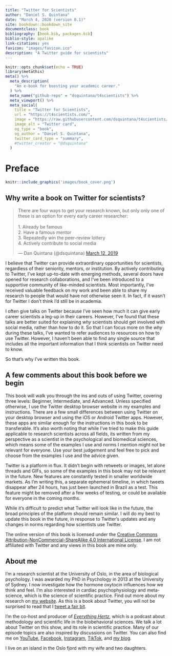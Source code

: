 ```yaml
--- 
title: "Twitter for Scientists"
author: "Daniel S. Quintana"
date: "March 4, 2020 (version 0.1)"
site: bookdown::bookdown_site
documentclass: book
bibliography: [book.bib, packages.bib]
biblio-style: apalike
link-citations: yes
favicon: "images/favicon.ico"
description: "A Twitter guide for scientists"
---
```


```r
knitr::opts_chunk$set(echo = TRUE)
library(metathis)
meta() %>%
  meta_description(
    "An e-book for boosting your academic career."
  ) %>% 
  meta_name("github-repo" = "dsquintana/t4scientists") %>% 
  meta_viewport() %>% 
  meta_social(
    title = "Twitter for Scientists",
    url = "https://t4scientists.com/",
    image = "https://raw.githubusercontent.com/dsquintana/t4scientists/master/images/book_cover.png",
    image_alt = "Twitter card",
    og_type = "book",
    og_author = "Daniel S. Quintana",
    twitter_card_type = "summary",
    #twitter_creator = "@dsquintana"
  )
```



# Preface {-#preface}

```r
knitr::include_graphics('images/book_cover.png')
```

## Why write a book on Twitter for scientists? {-#why-write-a-book-on-twitter-for-scientists}

<blockquote class="twitter-tweet"><p lang="en" dir="ltr">There are four ways to get your research known, but only only one of these is an option for every early career researcher: <br><br>1. Already be famous <br>2. Have a famous mentor <br>3. Repeatedly win the peer-review lottery<br>4. Actively contribute to social media</p>&mdash; Dan Quintana (@dsquintana) <a href="https://twitter.com/dsquintana/status/1105416818791993344?ref_src=twsrc%5Etfw">March 12, 2019</a></blockquote> <script async src="https://platform.twitter.com/widgets.js" charset="utf-8"></script>

I believe that Twitter can provide extraordinary opportunities for scientists, regardless of their seniority, mentors, or institution. By actively contributing to Twitter, I've kept up-to-date with emerging methods, several doors have opened for research collaborations, and I've been introduced to a supportive community of like-minded scientists. Most importantly, I've received valuable feedback on my work and been able to share my research to people that would have not otherwise seen it. In fact, if it wasn't for Twitter I don't think I'd still be in academia. 

I often give talks on Twitter because I've seen how much it can give early career scientists a leg-up in their careers. However, I've found that these talks are better suited for explaining *why* scientists should get involved with social media, rather than *how* to do it. So that I can focus more on the *why* during these talks, I've wanted to refer audiences to resources on how to use Twitter. However, I haven't been able to find any single source that includes all the important information that I think scientists on Twitter need to know.

So that's why I've written this book. 

## A few comments about this book before we begin {-#a-few-comments-about-this-book-before-we-begin}

This book will walk you through the ins and outs of using Twitter, covering three levels: Beginner, Intermediate, and Advanced. Unless specified otherwise, I use the Twitter desktop browser website in my examples and instructions. There are a few small differences between using Twitter on your desktop browser and using the iOS or Android Twitter apps. However, these apps are similar enough for the instructions in this book to be transferable. It's also worth noting that while I've tried to make this guide applicable to research scientists across all fields, its written from my perspective as a scientist in the psychological and biomedical sciences, which means some of the examples I use and norms I mention might not be relevant for everyone. Use your best judgement and feel free to pick and choose from the examples I use and the advice given.

Twitter is a platform in flux. It didn't begin with retweets or images, let alone threads and GIFs, so some of the examples in this book may not be relevant in the future. New features are constantly tested in smaller worldwide markets. As I'm writing this, a separate ephemeral timeline, in which tweets disappear after 24 hours, has just been launched in Brazil as a test. This feature might be removed after a few weeks of testing, or could be available for everyone in the coming months. 

While it's difficult to predict what Twitter will look like in the future, the broad principles of the platform should remain similar. I will do my best to update this book in the future, in response to Twitter's updates and any changes in norms regarding how scientists use Twitter. 

The online version of this book is licensed under the [Creative Commons Attribution-NonCommercial-ShareAlike 4.0 International License](https://creativecommons.org/licenses/by-nc-sa/4.0/). I am not affiliated with Twitter and any views in this book are mine only.

## About me {-#about-me}

I'm a research scientist at the University of Oslo, in the area of biological psychology. I was awarded my PhD in Psychology in 2013 at the University of Sydney. I now investigate how the hormone oxytocin influences how we think and feel. I'm also interested in cardiac psychophysiology and meta-science, which is the science of scientific practice. Find out more about my research on [my website](https://www.dsquintana.com/). As this is a book about Twitter, you will not be surprised to read that I [tweet a fair bit](https://twitter.com/dsquintana).

I'm the co-host and producer of [*Everything Hertz*](https://everythinghertz.com/), which is a podcast about methodology and scientific life in the biobehavioral sciences. We talk a lot about Twitter on this show, and its role in scientific practice. Many of our episode topics are also inspired by discussions on Twitter. You can also find me on [YouTube](https://www.youtube.com/user/dsquintana85), [Facebook](https://www.facebook.com/dsquintana.research), [Instagram](https://www.instagram.com/dsquintana), [TikTok](https://www.tiktok.com/@dsquintana), and [my blog](https://www.dsquintana.blog/).

I live on an island in the Oslo fjord with my wife and two daughters. 